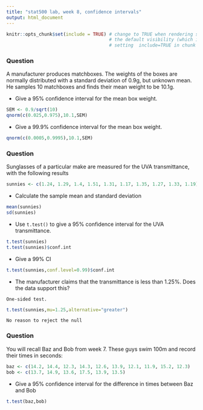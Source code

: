 ```yaml
---
title: "stat500 lab, week 8, confidence intervals"
output: html_document
---
```


```r
knitr::opts_chunk$set(include = TRUE) # change to TRUE when rendering solutions; this changes
                                      # the default visibility (which is overridden by explicitly
                                      # setting  include=TRUE in chunk options)
```


### Question

A manufacturer produces matchboxes.  The weights of the boxes are
normally distributed with a standard deviation of 0.9g, but unknown
mean.  He samples 10 matchboxes and finds their mean weight to be
10.1g.

* Give a 95\% confidence interval for the mean box weight.

```r
SEM <- 0.9/sqrt(10)
qnorm(c(0.025,0.975),10.1,SEM)
```

* Give a 99.9\% confidence interval for the mean box weight.

```r
qnorm(c(0.0005,0.9995),10.1,SEM)
```

### Question


Sunglasses of a particular make are measured for the UVA
transmittance, with the following results

```r
sunnies <- c(1.24, 1.29, 1.4, 1.51, 1.31, 1.17, 1.35, 1.27, 1.33, 1.19)
```

* Calculate the sample mean and standard deviation

```r
mean(sunnies)
sd(sunnies)
```

* Use `t.test()` to give a 95\% confidence interval for the UVA
  transmittance.

```r
t.test(sunnies)
t.test(sunnies)$conf.int
```

* Give a 99\% CI

```r
t.test(sunnies,conf.level=0.99)$conf.int
```

* The manufacturer claims that the transmittance is less than 1.25\%.
Does the data support this?
  
```asis
One-sided test.
```

```r
t.test(sunnies,mu=1.25,alternative="greater")
```

```asis
No reason to reject the null
```

### Question

You will recall Baz and Bob from week 7.  These guys swim 100m and
record their times in seconds:

```r
baz <- c(14.2, 14.4, 12.3, 14.3, 12.6, 13.9, 12.1, 11.9, 15.2, 12.3)
bob <- c(13.7, 14.9, 13.6, 17.5, 13.9, 13.5)
```

* Give a 95\% confidence interval for the difference in times between Baz and Bob

```r
t.test(baz,bob)
```
